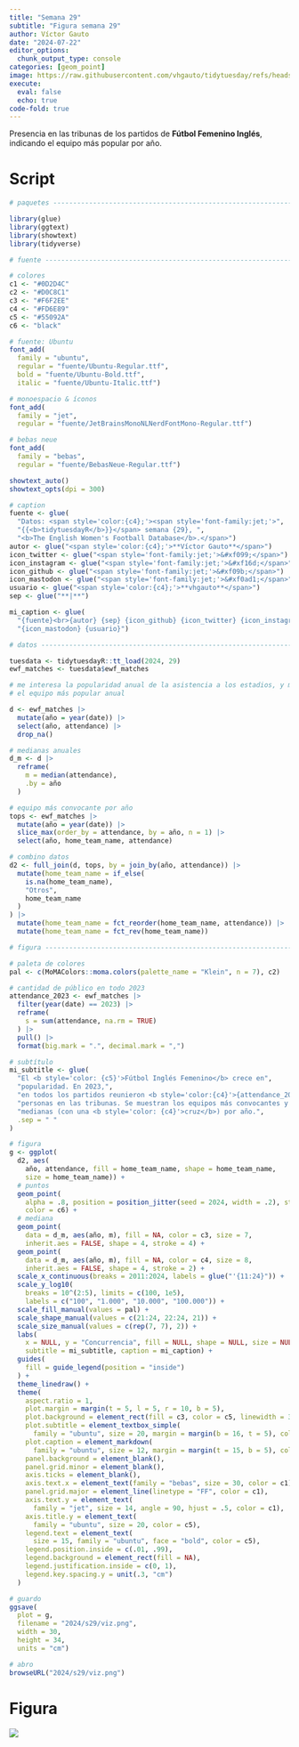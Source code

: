 ```yaml
---
title: "Semana 29"
subtitle: "Figura semana 29"
author: Víctor Gauto
date: "2024-07-22"
editor_options:
  chunk_output_type: console
categories: [geom_point]
image: https://raw.githubusercontent.com/vhgauto/tidytuesday/refs/heads/main/2024/s29/viz.png
execute:
  eval: false
  echo: true
code-fold: true
---
```


Presencia en las tribunas de los partidos de <b>Fútbol Femenino Inglés</b>, indicando el equipo más popular por año.

# Script

```r

# paquetes ----------------------------------------------------------------

library(glue)
library(ggtext)
library(showtext)
library(tidyverse)

# fuente ------------------------------------------------------------------

# colores
c1 <- "#0D2D4C"
c2 <- "#D0C8C1"
c3 <- "#F6F2EE"
c4 <- "#FD6E89"
c5 <- "#55092A"
c6 <- "black"

# fuente: Ubuntu
font_add(
  family = "ubuntu", 
  regular = "fuente/Ubuntu-Regular.ttf",
  bold = "fuente/Ubuntu-Bold.ttf",
  italic = "fuente/Ubuntu-Italic.ttf")

# monoespacio & íconos
font_add(
  family = "jet", 
  regular = "fuente/JetBrainsMonoNLNerdFontMono-Regular.ttf")

# bebas neue
font_add(
  family = "bebas", 
  regular = "fuente/BebasNeue-Regular.ttf")

showtext_auto()
showtext_opts(dpi = 300)

# caption
fuente <- glue(
  "Datos: <span style='color:{c4};'><span style='font-family:jet;'>",
  "{{<b>tidytuesdayR</b>}}</span> semana {29}, ",
  "<b>The English Women's Football Database</b>.</span>")
autor <- glue("<span style='color:{c4};'>**Víctor Gauto**</span>")
icon_twitter <- glue("<span style='font-family:jet;'>&#xf099;</span>")
icon_instagram <- glue("<span style='font-family:jet;'>&#xf16d;</span>")
icon_github <- glue("<span style='font-family:jet;'>&#xf09b;</span>")
icon_mastodon <- glue("<span style='font-family:jet;'>&#xf0ad1;</span>")
usuario <- glue("<span style='color:{c4};'>**vhgauto**</span>")
sep <- glue("**|**")

mi_caption <- glue(
  "{fuente}<br>{autor} {sep} {icon_github} {icon_twitter} {icon_instagram} ",
  "{icon_mastodon} {usuario}")

# datos -------------------------------------------------------------------

tuesdata <- tidytuesdayR::tt_load(2024, 29)
ewf_matches <- tuesdata$ewf_matches

# me interesa la popularidad anual de la asistencia a los estadios, y marcar
# el equipo más popular anual

d <- ewf_matches |> 
  mutate(año = year(date)) |> 
  select(año, attendance) |> 
  drop_na()

# medianas anuales
d_m <- d |> 
  reframe(
    m = median(attendance),
    .by = año
  )

# equipo más convocante por año
tops <- ewf_matches |> 
  mutate(año = year(date)) |> 
  slice_max(order_by = attendance, by = año, n = 1) |> 
  select(año, home_team_name, attendance)

# combino datos
d2 <- full_join(d, tops, by = join_by(año, attendance)) |> 
  mutate(home_team_name = if_else(
    is.na(home_team_name),
    "Otros",
    home_team_name
  )
) |> 
  mutate(home_team_name = fct_reorder(home_team_name, attendance)) |> 
  mutate(home_team_name = fct_rev(home_team_name))

# figura ------------------------------------------------------------------

# paleta de colores
pal <- c(MoMAColors::moma.colors(palette_name = "Klein", n = 7), c2)

# cantidad de público en todo 2023
attendance_2023 <- ewf_matches |> 
  filter(year(date) == 2023) |> 
  reframe(
    s = sum(attendance, na.rm = TRUE)
  ) |> 
  pull() |> 
  format(big.mark = ".", decimal.mark = ",")

# subtítulo
mi_subtitle <- glue(
  "El <b style='color: {c5}'>Fútbol Inglés Femenino</b> crece en",
  "popularidad. En 2023,",
  "en todos los partidos reunieron <b style='color:{c4}'>{attendance_2023}</b>",
  "personas en las tribunas. Se muestran los equipos más convocantes y las",
  "medianas (con una <b style='color: {c4}'>cruz</b>) por año.",
  .sep = " "
)

# figura
g <- ggplot(
  d2, aes(
    año, attendance, fill = home_team_name, shape = home_team_name,
    size = home_team_name)) +
  # puntos
  geom_point(
    alpha = .8, position = position_jitter(seed = 2024, width = .2), stroke = 1,
    color = c6) +
  # mediana
  geom_point(
    data = d_m, aes(año, m), fill = NA, color = c3, size = 7,
    inherit.aes = FALSE, shape = 4, stroke = 4) +
  geom_point(
    data = d_m, aes(año, m), fill = NA, color = c4, size = 8,
    inherit.aes = FALSE, shape = 4, stroke = 2) +
  scale_x_continuous(breaks = 2011:2024, labels = glue("'{11:24}")) +
  scale_y_log10(
    breaks = 10^(2:5), limits = c(100, 1e5), 
    labels = c("100", "1.000", "10.000", "100.000")) +
  scale_fill_manual(values = pal) +
  scale_shape_manual(values = c(21:24, 22:24, 21)) +
  scale_size_manual(values = c(rep(7, 7), 2)) +
  labs(
    x = NULL, y = "Concurrencia", fill = NULL, shape = NULL, size = NULL,
    subtitle = mi_subtitle, caption = mi_caption) +
  guides(
    fill = guide_legend(position = "inside")
  ) +
  theme_linedraw() +
  theme(
    aspect.ratio = 1,
    plot.margin = margin(t = 5, l = 5, r = 10, b = 5),
    plot.background = element_rect(fill = c3, color = c5, linewidth = 3),
    plot.subtitle = element_textbox_simple(
      family = "ubuntu", size = 20, margin = margin(b = 16, t = 5), color = c1),
    plot.caption = element_markdown(
      family = "ubuntu", size = 12, margin = margin(t = 15, b = 5), color = c5),
    panel.background = element_blank(),
    panel.grid.minor = element_blank(),
    axis.ticks = element_blank(),
    axis.text.x = element_text(family = "bebas", size = 30, color = c1),
    panel.grid.major = element_line(linetype = "FF", color = c1),
    axis.text.y = element_text(
      family = "jet", size = 14, angle = 90, hjust = .5, color = c1),
    axis.title.y = element_text(
      family = "ubuntu", size = 20, color = c5),
    legend.text = element_text(
      size = 15, family = "ubuntu", face = "bold", color = c5),
    legend.position.inside = c(.01, .99),
    legend.background = element_rect(fill = NA),
    legend.justification.inside = c(0, 1),
    legend.key.spacing.y = unit(.3, "cm")
  )

# guardo
ggsave(
  plot = g,
  filename = "2024/s29/viz.png",
  width = 30,
  height = 34,
  units = "cm")

# abro
browseURL("2024/s29/viz.png")
```

# Figura

![](https://raw.githubusercontent.com/vhgauto/tidytuesday/refs/heads/main/2024/s29/viz.png)


